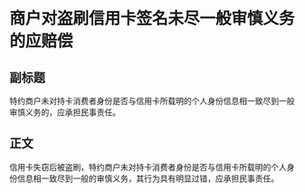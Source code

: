 # 商户对盗刷信用卡签名未尽一般审慎义务的应赔偿
## 副标题
特约商户未对持卡消费者身份是否与信用卡所载明的个人身份信息相一致尽到一般审慎义务的，应承担民事责任。
## 正文
信用卡失窃后被盗刷，特约商户未对持卡消费者身份是否与信用卡所载明的个人身份信息相一致尽到一般的审慎义务，其行为具有明显过错，应承担民事责任。